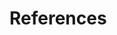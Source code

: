 # References {.unnumbered}

<!-- Uncomment for autogenerated BibTeX or BibLaTeX references.
::: {#refs}
:::
-->
